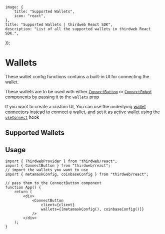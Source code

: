 
	image: {
		title: "Supported Wallets",
		icon: "react",
	},
	title: "Supported Wallets | thirdweb React SDK",
	description: "List of all the supported wallets in thirdweb React SDK.",
});

# Wallets

These wallet config functions contains a built-in UI for connecting the wallet.

These wallets are to be used with either
[`ConnectButton`](/typescript/v5/react/components/ConnectButton)
or [`ConnectEmbed`](/typescript/v5/react/components/ConnectEmbed)
components by passing it to the `wallets` prop

If you want to create a custom UI, You can use the underlying [wallet connectors](/typescript/v5/wallets) instead to connect a wallet, and set it as active wallet using the [`useConnect`](/references/typescript/v5/useConnect) hook

## Supported Wallets

<WalletCardGrid>
	<WalletCard
		label="Embedded Wallet"
		href="/references/typescript/v5/embeddedWalletConfig"
		icon={EmbeddedWalletIcon}
	/>
	<WalletCard
		label="Smart Wallet"
		href="/references/typescript/v5/smartWalletConfig"
		icon={SmartWalletIcon}
	/>
	<WalletCard
		label="MetaMask"
		href="/references/typescript/v5/metamaskConfig"
		icon={MetaMaskIcon}
	/>
	<WalletCard
		label="Coinbase"
		href="/references/typescript/v5/coinbaseConfig"
		icon={CoinbaseIcon}
	/>
	<WalletCard
		label="WalletConnect"
		href="/references/typescript/v5/walletConnectConfig"
		icon={WalletConnectIcon}
	/>
	<WalletCard
		label="Rainbow"
		href="/references/typescript/v5/rainbowConfig"
		icon={RainbowIcon}
	/>
	<WalletCard
		label="Zerion"
		href="/references/typescript/v5/zerionConfig"
		icon={ZerionIcon}
	/>
</WalletCardGrid>

<div className="h-10" />

## Usage

```tsx
import { ThirdwebProvider } from "thirdweb/react";
import { ConnectButton } from "thirdweb/react";
// import the wallets you want to use
import { metamaskConfig, coinbaseConfig } from "thirdweb/react";

// pass them to the ConnectButton component
function App() {
	return (
		<div>
			<ConnectButton
				client={client}
				wallets={[metamaskConfig(), coinbaseConfig()]}
			/>
		</div>
	);
}
```
